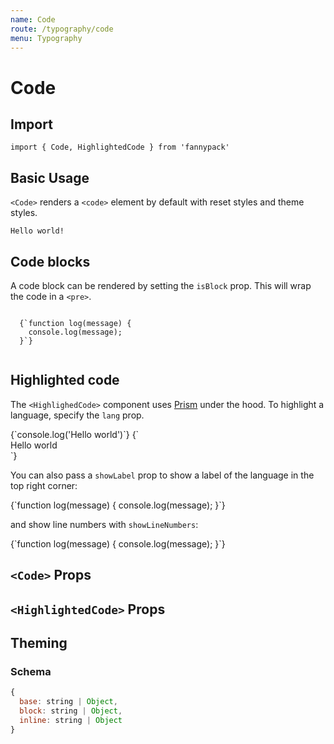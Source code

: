 ```yaml
---
name: Code
route: /typography/code
menu: Typography
---
```



# Code

## Import

`import { Code, HighlightedCode } from 'fannypack'`

## Basic Usage

`<Code>` renders a `<code>` element by default with reset styles and theme styles.

<Playground>
  <Code>Hello world!</Code>
</Playground>

## Code blocks

A code block can be rendered by setting the `isBlock` prop. This will wrap the code in a `<pre>`.

<Playground>
  <Code isBlock>
  {`function log(message) {
    console.log(message);
  }`}
  </Code>
</Playground>

## Highlighted code

The `<HighlighedCode>` component uses [Prism](https://prismjs.com/) under the hood. To highlight a language, specify the `lang` prop.

<Playground>
  <HighlightedCode lang="javascript">
  {`console.log('Hello world')`}
  </HighlightedCode>
  <HighlightedCode isBlock lang="html" marginTop="medium">
  {`<body>
    <div class="content">Hello world</div>
  </body>`}
  </HighlightedCode>
</Playground>

You can also pass a `showLabel` prop to show a label of the language in the top right corner:

<Playground>
  <HighlightedCode isBlock lang="javascript" showLabel>
  {`function log(message) {
    console.log(message);
  }`}
  </HighlightedCode>
</Playground>

and show line numbers with `showLineNumbers`:

<Playground>
  <HighlightedCode isBlock lang="javascript" showLineNumbers>
  {`function log(message) {
    console.log(message);
  }`}
  </HighlightedCode>
</Playground>



## `<Code>` Props

<PropsTable of={Code} />

## `<HighlightedCode>` Props

<PropsTable of={HighlightedCode} />

## Theming

### Schema

```jsx
{
  base: string | Object,
  block: string | Object,
  inline: string | Object
}
```
